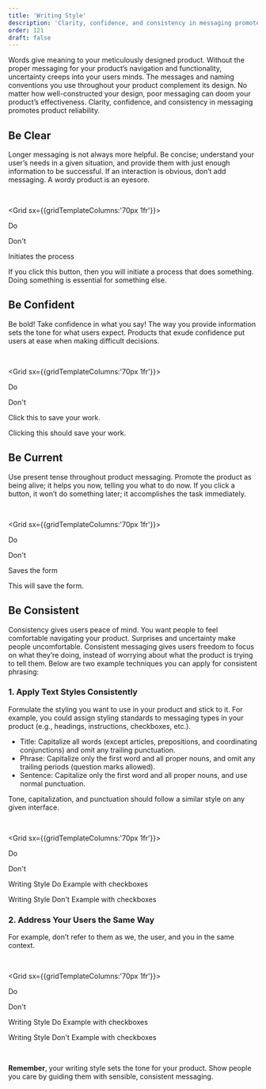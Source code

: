 ```yaml
---
title: 'Writing Style'
description: 'Clarity, confidence, and consistency in messaging promotes product reliability.'
order: 121
draft: false
---
```



Words give meaning to your meticulously designed product. Without the proper messaging for your product’s navigation and functionality, uncertainty creeps into your users minds. The messages and naming conventions you use throughout your product complement its design. No matter how well-constructed your design, poor messaging can doom your product’s effectiveness. Clarity, confidence, and consistency in messaging promotes product reliability.

## Be Clear

Longer messaging is not always more helpful. Be concise; understand your user’s needs in a given situation, and provide them with just enough information to be successful. If an interaction is obvious, don’t add messaging. A wordy product is an eyesore.

<br />

<Grid sx={{gridTemplateColumns:'70px 1fr'}}>
	<Box>
		<p class="do-text">Do</p>
		<p class="dont-text">Don't</p>
	</Box>
	<Box>
		<p>Initiates the process</p>
		<p>
			If you click this button, then you will initiate a process that does
			something. Doing something is essential for something else.
		</p>
	</Box>
</Grid>

## Be Confident

Be bold! Take confidence in what you say! The way you provide information sets the tone for what users expect. Products that exude confidence put users at ease when making difficult decisions.

<br />

<Grid sx={{gridTemplateColumns:'70px 1fr'}}>
	<Box>
		<p class="do-text">Do</p>
		<p class="dont-text">Don't</p>
	</Box>
	<Box>
		<p>Click this to save your work.</p>
		<p>Clicking this should save your work.</p>
	</Box>
</Grid>


## Be Current

Use present tense throughout product messaging. Promote the product as being alive; it helps you now, telling you what to do now. If you click a button, it won’t do something later; it accomplishes the task immediately.

<br />

<Grid sx={{gridTemplateColumns:'70px 1fr'}}>
	<Box>
		<p class="do-text">Do</p>
		<p class="dont-text">Don't</p>
	</Box>
	<Box>
		<p>Saves the form </p>
		<p>This will save the form.</p>
	</Box>
</Grid>


## Be Consistent

Consistency gives users peace of mind. You want people to feel comfortable navigating your product. Surprises and uncertainty make people uncomfortable. Consistent messaging gives users freedom to focus on what they’re doing, instead of worrying about what the product is trying to tell them. Below are two example techniques you can apply for consistent phrasing:

### 1. Apply Text Styles Consistently

Formulate the styling you want to use in your product and stick to it. For example, you could assign styling standards to messaging types in your product (e.g., headings, instructions, checkboxes, etc.).

-   Title: Capitalize all words (except articles, prepositions, and coordinating conjunctions) and omit any trailing punctuation.
-   Phrase: Capitalize only the first word and all proper nouns, and omit any trailing periods (question marks allowed).
-   Sentence: Capitalize only the first word and all proper nouns, and use normal punctuation.

Tone, capitalization, and punctuation should follow a similar style on any given interface.

<br />

<Grid sx={{gridTemplateColumns:'70px 1fr'}}>
	<Box>
		<p class="do-text">Do</p>
		<p class="dont-text">Don't</p>
	</Box>
	<Box>
		<p>Writing Style Do Example with checkboxes </p>
		<p>Writing Style Don't Example with checkboxes</p>
	</Box>
</Grid>


### 2. Address Your Users the Same Way

For example, don’t refer to them as we, the user, and you in the same context.

<br />

<Grid sx={{gridTemplateColumns:'70px 1fr'}}>
	<Box>
		<p class="do-text">Do</p>
        <p class="dont-text">Don't</p>
	</Box>
	<Box>
		<p>Writing Style Do Example with checkboxes </p>
        <p>Writing Style Don't Example with checkboxes</p>
	</Box>
</Grid>
<br/>

**Remember**, your writing style sets the tone for your product. Show people you care by guiding them with sensible, consistent messaging.
